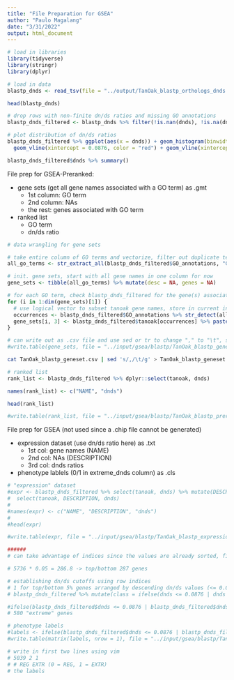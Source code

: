 ```yaml
---
title: "File Preparation for GSEA"
author: "Paulo Magalang"
date: "3/31/2022"
output: html_document
---
```


```r
# load in libraries
library(tidyverse)
library(stringr)
library(dplyr)
```

```r
# load in data
blastp_dnds <- read_tsv(file = "../output/TanOak_blastp_orthologs_dnds.tsv")

head(blastp_dnds)
```

```r
# drop rows with non-finite dn/ds ratios and missing GO annotations
blastp_dnds_filtered <- blastp_dnds %>% filter(!is.nan(dnds), !is.na(dnds), !is.infinite(dnds), dnds >= 0, !is.na(GO_annotations))

# plot distribution of dn/ds ratios
blastp_dnds_filtered %>% ggplot(aes(x = dnds)) + geom_histogram(binwidth = 0.05) + 
  geom_vline(xintercept = 0.0876, color = "red") + geom_vline(xintercept = 1.11, color = "red")

blastp_dnds_filtered$dnds %>% summary()
```


File prep for GSEA-Preranked:

* gene sets (get all gene names associated with a GO term) as .gmt
  - 1st column: GO term
  - 2nd column: NAs
  - the rest: genes associated with GO term
  
* ranked list
  - GO term
  - dn/ds ratio


```r
# data wrangling for gene sets

# take entire column of GO terms and vectorize, filter out duplicate terms
all_go_terms <- str_extract_all(blastp_dnds_filtered$GO_annotations, "GO:[0-9]*") %>% unlist() %>% unique()

# init. gene sets, start with all gene names in one column for now
gene_sets <- tibble(all_go_terms) %>% mutate(desc = NA, genes = NA)

# for each GO term, check blastp_dnds_filtered for the gene(s) associated with the GO term
for (i in 1:dim(gene_sets)[1]) {
  # use logical vector to subset tanoak gene names, store in current index
  occurrences <- blastp_dnds_filtered$GO_annotations %>% str_detect(all_go_terms[i]) # indices should match up with gene_sets
  gene_sets[i, 3] <- blastp_dnds_filtered$tanoak[occurrences] %>% paste0(collapse = ",")
}

# can write out as .csv file and use sed or tr to change "," to "\t", save as .gmt file
#write.table(gene_sets, file = "../input/gsea/blastp/TanOak_blastp_geneset.csv", quote = FALSE, sep = ",", row.names = FALSE, col.names = FALSE)
```

```bash
cat TanOak_blastp_geneset.csv | sed 's/,/\t/g' > TanOak_blastp_geneset.gmt
```

```r
# ranked list
rank_list <- blastp_dnds_filtered %>% dplyr::select(tanoak, dnds)

names(rank_list) <- c("NAME", "dnds")

head(rank_list)

#write.table(rank_list, file = "../input/gsea/blastp/TanOak_blastp_preranked.rnk", quote = FALSE, sep = "\t", row.names = FALSE, col.names = FALSE)
```



File prep for GSEA (not used since a .chip file cannot be generated)

* expression dataset (use dn/ds ratio here) as .txt
  - 1st col: gene names (NAME)
  - 2nd col: NAs (DESCRIPTION)
  - 3rd col: dnds ratios

* phenotype lablels (0/1 in extreme_dnds column) as .cls

```r
# "expression" dataset
#expr <- blastp_dnds_filtered %>% select(tanoak, dnds) %>% mutate(DESCRIPTION = NA) %>%
#  select(tanoak, DESCRIPTION, dnds)
#
#names(expr) <- c("NAME", "DESCRIPTION", "dnds")
#
#head(expr)

#write.table(expr, file = "../input/gsea/blastp/TanOak_blastp_expression.txt", quote = FALSE, sep = "\t", row.names = FALSE)
```


```r
######
# can take advantage of indices since the values are already sorted, find associated dn/ds values

# 5736 * 0.05 = 286.8 -> top/bottom 287 genes

# establishing dn/ds cutoffs using row indices
# 1 for top/bottom 5% genes arranged by descending dn/ds values (<= 0.0876 and >= 1.11), 0 for everything else
# blastp_dnds_filtered %>% mutate(class = ifelse(dnds <= 0.0876 | dnds >= 1.11, 1, 0)) 

#ifelse(blastp_dnds_filtered$dnds <= 0.0876 | blastp_dnds_filtered$dnds >= 1.11, 1, 0) %>% sum() 
# 580 "extreme" genes
```

```r
# phenotype labels
#labels <- ifelse(blastp_dnds_filtered$dnds <= 0.0876 | blastp_dnds_filtered$dnds >= 1.11, 1, 0)
#write.table(matrix(labels, nrow = 1), file = "../input/gsea/blastp/TanOak_blastp_phenotype.cls", sep = "\t", row.names = FALSE, col.names = FALSE)

# write in first two lines using vim
# 5039 2 1
# # REG EXTR (0 = REG, 1 = EXTR)
# the labels
```



